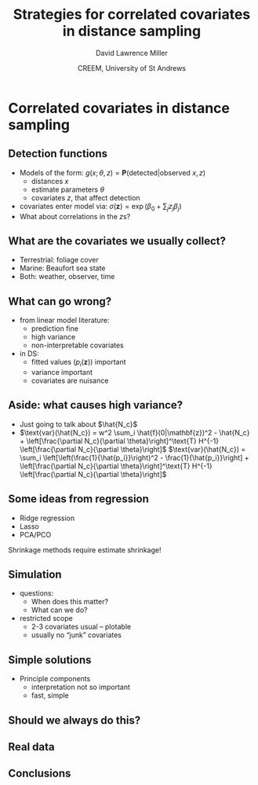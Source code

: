 % Strategies for correlated covariates in distance sampling
% David Lawrence Miller
% CREEM, University of St Andrews

# Correlated covariates in distance sampling


## Detection functions

  - Models of the form: $g(x;\theta,z) = \mathbf{P}(\text{detected}| \text{observed } x, z)$
      - distances $x$
      - estimate parameters $\theta$
      - covariates $z$, that affect detection
  - covariates enter model via: $\sigma(\mathbf{z}) = \exp(\beta_0 + \sum_j z_j \beta_j)$
  - What about correlations in the $z$s?



## What are the covariates we usually collect?

  - Terrestrial: foliage cover
  - Marine: Beaufort sea state 
  - Both: weather, observer, time


## What can go wrong?

  - from linear model literature:
    * prediction fine
    * high variance
    * non-interpretable covariates
  - in DS:
    * fitted values ($p_i(\mathbf{z})$) important
    * variance important
    * covariates are nuisance 

## Aside: what causes high variance?

  * Just going to talk about $\hat{N_c}$
  * $\text{var}(\hat{N_c}) = w^2 \sum_i \hat{f}(0|\mathbf{z})^2 - \hat{N_c} + \left[\frac{\partial N_c}{\partial \theta}\right]^\text{T} H^{-1} \left[\frac{\partial N_c}{\partial \theta}\right]$
  $\text{var}(\hat{N_c}) = \sum_i \left[\left(\frac{1}{\hat{p_i}}\right)^2 - \frac{1}{\hat{p_i}}\right] + \left[\frac{\partial N_c}{\partial \theta}\right]^\text{T} H^{-1} \left[\frac{\partial N_c}{\partial \theta}\right]$

## Some ideas from regression

- Ridge regression
- Lasso
- PCA/PCO

Shrinkage methods require estimate shrinkage!

## Simulation

  - questions:
    * When does this matter?
    * What can we do?
  - restricted scope
    * 2-3 covariates usual -- plotable
    * usually no "junk" covariates

## Simple solutions

  - Principle components
    * interpretation not so important
    * fast, simple

## Should we always do this?



## Real data



## Conclusions


